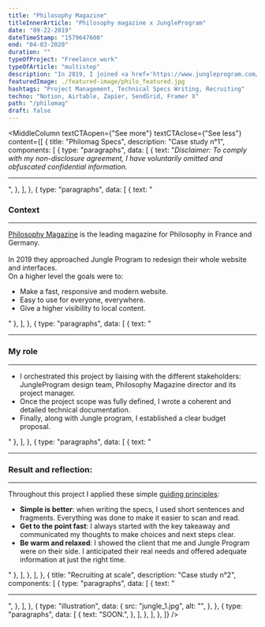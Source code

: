 ```yaml
---
title: "Philosophy Magazine"
titleInnerArticle: "Philosophy magazine x JungleProgram"
date: "09-22-2019"
dateTimeStamp: "1579647600"
end: "04-03-2020"
duration: ""
typeOfProject: "Freelance work"
typeOfArticle: "multistep"
description: "In 2019, I joined <a href='https://www.jungleprogram.com/' target='_blank'>JungleProgram</a> , a remote-first community of freelancers, as a project manager and advisor.<br>Inside this group we have had a large number of interesting projects and I personally headed these two successful missions:<br><ul><li>Wrote the technical specifications of <a href='https://www.philomag.com/' target='_blank'>Philosophy Magazine</a> new website.</li><li>Restructured and scaled Jungle Program recruiting processes.</li></ul>"
featuredImage: ./featured-image/philo_featured.jpg
hashtags: "Project Management, Technical Specs Writing, Recruiting"
techno: "Notion, Airtable, Zapier, SendGrid, Framer X"
path: "/philomag"
draft: false
---
```


<MiddleColumn
	textCTAopen={"See more"}
	textCTAclose={"See less"}
	content={[
		{
			title: "Philomag Specs",
			description: "Case study n°1",
			components: [
				{
					type: "paragraphs",
					data: [
						{
							text: "<span style='font-style:italic;'>Disclaimer: To comply with my non-disclosure agreement, I have voluntarily omitted and obfuscated confidential information.</span><hr>",
						},
					],
				},
				{
					type: "paragraphs",
					data: [
						{
							text: "<h3>Context</h3><hr><a href='https://www.philomag.com/' target='_blank'>Philosophy Magazine</a> is the leading magazine for Philosophy in France and Germany.<br><br>In 2019 they approached Jungle Program to redesign their whole website and interfaces.<br>On a higher level the goals were to:<ul><li>Make a fast, responsive and modern website.</li><li>Easy to use for everyone, everywhere.</li><li>Give a higher visibility to local content.</li></ul>"
						},
					],
				},
				{
					type: "paragraphs",
					data: [
						{
							text: "<hr><h3>My role</h3><hr><ul><li>I orchestrated this project by liaising with the different stakeholders: JungleProgram design team, Philosophy Magazine director and its project manager.</li><li>Once the project scope was fully defined, I wrote a coherent and detailed technical documentation.</li><li>Finally, along with Jungle program, I established a clear budget proposal.</li></ul>"
						},
					],
				},
				{
					type: "paragraphs",
					data: [
						{
							text: "<hr><h3>Result and reflection:</h3><hr>Throughout this project I applied these simple <a href='https://docs.microsoft.com/en-us/style-guide/brand-voice-above-all-simple-human' target='_blank'>guiding principles</a>:<ul><li><b>Simple is better</b>: when writing the specs, I used short sentences and fragments. Everything was done to make it easier to scan and read.</li><li><b>Get to the point fast</b>: I always started with the key takeaway and communicated my thoughts to make choices and next steps clear.</li><li><b>Be warm and relaxed</b>: I showed the client that me and Jungle Program were on their side. I anticipated their real needs and offered adequate information at just the right time.</li></ul>"
						},
					],
				},
			],
		},
		{
			title: "Recruiting at scale",
			description: "Case study n°2",
			components: [
				{
					type: "paragraphs",
					data: [
						{
							text: "<hr>",
						},
					],
				},
				{
					type: "illustration",
					data: {
						src: "jungle_1.jpg",
						alt: "",
					},
				},
				{
					type: "paragraphs",
					data: [
						{
							text: "SOON.",
						},
					],
				},
			],
		},
	]}
/>
